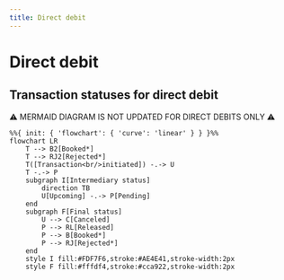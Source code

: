 ```yaml
---
title: Direct debit
---
```


# Direct debit

<PartialExample/>

## Transaction statuses for direct debit

⚠️ MERMAID DIAGRAM IS NOT UPDATED FOR DIRECT DEBITS ONLY ⚠️

```mermaid
%%{ init: { 'flowchart': { 'curve': 'linear' } } }%%
flowchart LR
    T --> B2[Booked*]
    T --> RJ2[Rejected*]
    T([Transaction<br/>initiated]) -.-> U
    T -.-> P
    subgraph I[Intermediary status]
        direction TB
        U[Upcoming] -.-> P[Pending]
    end
    subgraph F[Final status]
        U --> C[Canceled]
        P --> RL[Released]
        P --> B[Booked*]
        P --> RJ[Rejected*]
    end
    style I fill:#FDF7F6,stroke:#AE4E41,stroke-width:2px
    style F fill:#fffdf4,stroke:#cca922,stroke-width:2px
```